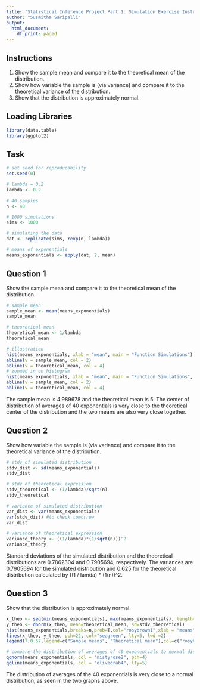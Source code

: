 ```yaml
---
title: 'Statistical Inference Project Part 1: Simulation Exercise Instructions'
author: "Susmitha Saripalli"
output:
  html_document:
    df_print: paged
---
```


## Instructions

1. Show the sample mean and compare it to the theoretical mean of the distribution.
2. Show how variable the sample is (via variance) and compare it to the theoretical variance of the distribution.
3. Show that the distribution is approximately normal.

## Loading Libraries

```r
library(data.table)
library(ggplot2)
```

## Task

```r
# set seed for reproducability
set.seed(0)

# lambda = 0.2
lambda <- 0.2

# 40 samples
n <- 40

# 1000 simulations
sims <- 1000

# simulating the data
dat <- replicate(sims, rexp(n, lambda))

# means of exponentials
means_exponentials <- apply(dat, 2, mean)
```

## Question 1
Show the sample mean and compare it to the theoretical mean of the distribution.

```r
# sample mean
sample_mean <- mean(means_exponentials)
sample_mean
```

```r
# theoretical mean
theoretical_mean <- 1/lambda
theoretical_mean
```

```r
# illustration
hist(means_exponentials, xlab = "mean", main = "Function Simulations")
abline(v = sample_mean, col = 2)
abline(v = theoretical_mean, col = 4)
# zoomed in on histogram
hist(means_exponentials, xlab = "mean", main = "Function Simulations", xlim = c(4.5,5.5))
abline(v = sample_mean, col = 2)
abline(v = theoretical_mean, col = 4)
```

The sample mean is 4.989678 and the theoretical mean is 5. The center of distribution of averages of 40 exponentials is very close to the theoretical center of the distribution and the two means are also very close together.

## Question 2

Show how variable the sample is (via variance) and compare it to the theoretical variance of the distribution. 

```r
# stdv of simulated distribution
stdv_dist <- sd(means_exponentials)
stdv_dist
```

```r
# stdv of theoretical expression
stdv_theoretical <- (1/lambda)/sqrt(n)
stdv_theoretical
```

```r
# variance of simulated distribution
var_dist <- var(means_exponentials)
var(stdv_dist) #to check tomorrow
var_dist
```

```r
# variance of theoretical expression
variance_theory <- ((1/lambda)*(1/sqrt(n)))^2
variance_theory
```

Standard deviations of the simulated distribution and the theoretical distributions are 0.7862304 and 0.7905694, respectively. The variances are 0.7905694 for the simulated distribution and 0.625 for the theoretical distribution calculated by ((1 / lamda) * (1/n))^2.

## Question 3
Show that the distribution is approximately normal.

```r
x_theo <- seq(min(means_exponentials), max(means_exponentials), length=50)
y_theo <- dnorm(x_theo, mean=theoretical_mean, sd=stdv_theoretical)
hist(means_exponentials,breaks=n,prob=T,col="rosybrown1",xlab = "means",main="Density of the Means",ylab="density")
lines(x_theo, y_theo, pch=22, col="seagreen", lty=5, lwd =2)
legend(7,0.57,legend=c("Sample means", "Theoretical mean"),col=c("rosybrown1", "seagreen"), lty=1:2, cex=0.8)
```

```r
# compare the distribution of averages of 40 exponentials to normal distribution
qqnorm(means_exponentials, col = "mistyrose2", pch=4)
qqline(means_exponentials, col = "olivedrab4", lty=5)
```

The distribution of averages of the 40 exponentials is very close to a normal distribution, as seen in the two graphs above.
